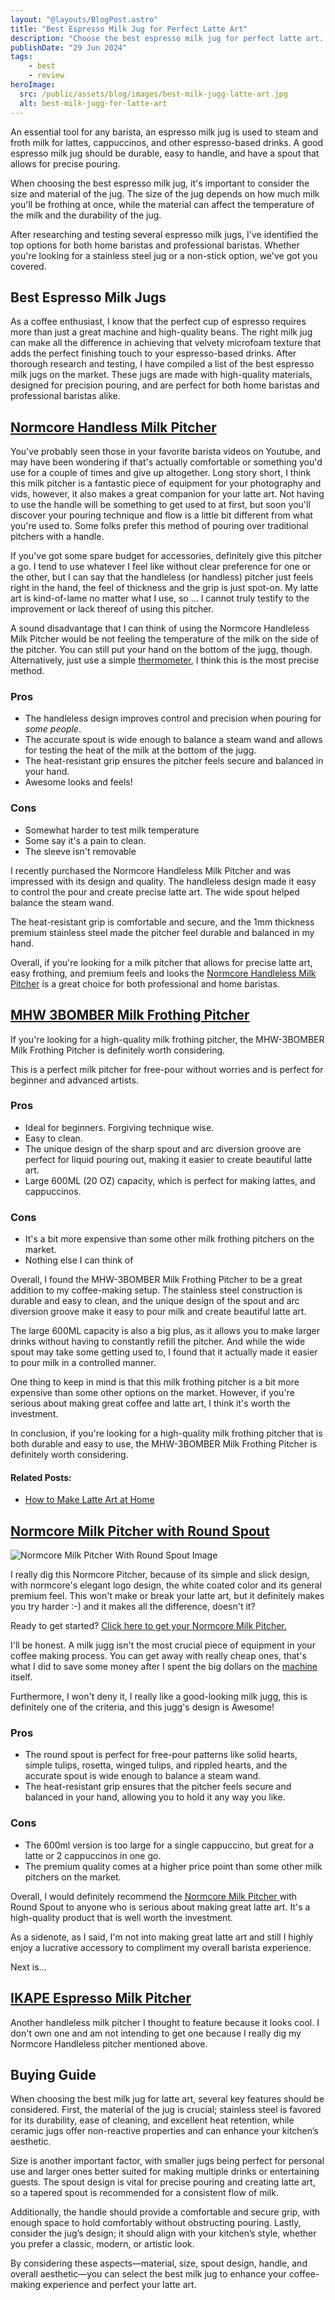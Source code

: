 ```yaml
---
layout: "@layouts/BlogPost.astro"
title: "Best Espresso Milk Jug for Perfect Latte Art"
description: "Choose the best espresso milk jug for perfect latte art. Durable, easy to handle, and precise pouring. Ideal for home and professional baristas."
publishDate: "29 Jun 2024"
tags:
    - best
    - review
heroImage:
  src: /public/assets/blog/images/best-milk-jugg-latte-art.jpg
  alt: best-milk-jugg-for-latte-art
---
```



An essential tool for any barista, an espresso milk jug is used to steam and froth milk for lattes, cappuccinos, and other espresso-based drinks. A good espresso milk jug should be durable, easy to handle, and have a spout that allows for precise pouring.

When choosing the best espresso milk jug, it's important to consider the size and material of the jug. The size of the jug depends on how much milk you'll be frothing at once, while the material can affect the temperature of the milk and the durability of the jug.

After researching and testing several espresso milk jugs, I've identified the top options for both home baristas and professional baristas. Whether you're looking for a stainless steel jug or a non-stick option, we've got you covered.

## Best Espresso Milk Jugs

As a coffee enthusiast, I know that the perfect cup of espresso requires more than just a great machine and high-quality beans. The right milk jug can make all the difference in achieving that velvety microfoam texture that adds the perfect finishing touch to your espresso-based drinks. After thorough research and testing, I have compiled a list of the best espresso milk jugs on the market. These jugs are made with high-quality materials, designed for precision pouring, and are perfect for both home baristas and professional baristas alike.

## [Normcore Handless Milk Pitcher](https://www.amazon.com/Normcore-Handleless-Milk-Pitcher-Stainless/dp/B0BBP9YRYP?tag=dc0d7d-20)

You've probably seen those in your favorite barista videos on Youtube, and may have been wondering if that's actually comfortable or something you'd use for a couple of times and give up altogether. Long story short, I think this milk pitcher is a fantastic piece of equipment for your photography and vids, however, it also makes a great companion for your latte art. Not having to use the handle will be something to get used to at first, but soon you'll discover your pouring technique and flow is a little bit different from what you're used to. Some folks prefer this method of pouring over
traditional pitchers with a handle.

If you've got some spare budget for accessories, definitely give
this pitcher a go. I tend to use whatever I feel like without clear preference for one or the other, but I can say that the
handleless (or handless) pitcher just feels right in the hand, the feel of thickness and the grip is just spot-on. My latte art is kind-of-lame no matter what I use, so ... I cannot truly testify to the improvement or lack thereof of using this pitcher.

A sound disadvantage that I can think of using the Normcore
Handleless Milk Pitcher would be not feeling the temperature of the milk on the side of the pitcher. You can still put your hand on the bottom of the jugg, though. Alternatively, just use a simple [thermometer](https://amzn.to/4eKFo9r), I think this is the most precise method.

### Pros

* The handleless design improves control and precision when pouring for *some people*.
* The accurate spout is wide enough to balance a steam wand and allows for testing the heat of the milk at the bottom of the jugg.
* The heat-resistant grip ensures the pitcher feels secure and balanced in your hand.
* Awesome looks and feels!

### Cons

* Somewhat harder to test milk temperature
* Some say it's a pain to clean.
* The sleeve isn't removable

I recently purchased the Normcore Handleless Milk Pitcher and was impressed with its design and quality. The handleless design made it easy to control the pour and create precise latte art. The wide spout helped balance the steam wand.

The heat-resistant grip is comfortable and secure, and the 1mm thickness premium stainless steel made the pitcher feel durable and balanced in my hand.

Overall, if you're looking for a milk pitcher that allows for precise latte art, easy frothing, and premium feels and looks the [Normcore Handleless Milk Pitcher](https://amzn.to/45LUTtO) is a great choice for both professional and home baristas.

## [MHW 3BOMBER Milk Frothing Pitcher](https://www.amazon.com/MHW-3BOMBER-Frothing-Espresso-Steaming-Stainless/dp/B0BKLC3Z5G?tag=dc0d7d-20)

If you're looking for a high-quality milk frothing pitcher, the MHW-3BOMBER Milk Frothing Pitcher is definitely worth considering. 

This is a perfect milk pitcher for free-pour without worries and is perfect for beginner and advanced artists.

### Pros

* Ideal for beginners. Forgiving technique wise.
* Easy to clean.
* The unique design of the sharp spout and arc diversion groove are perfect for liquid pouring out, making it easier to create beautiful latte art.
* Large 600ML (20 OZ) capacity, which is perfect for making lattes, and cappuccinos.

### Cons

* It's a bit more expensive than some other milk frothing pitchers on the market.
* Nothing else I can think of

Overall, I found the MHW-3BOMBER Milk Frothing Pitcher to be a great addition to my coffee-making setup. The stainless steel construction is durable and easy to clean, and the unique design of the spout and arc diversion groove make it easy to pour milk and create beautiful latte art.

The large 600ML capacity is also a big plus, as it allows you to make larger drinks without having to constantly refill the pitcher. And while the wide spout may take some getting used to, I found that it actually made it easier to pour milk in a controlled manner.

One thing to keep in mind is that this milk frothing pitcher is a bit more expensive than some other options on the market. However, if you're serious about making great coffee and latte art, I think it's worth the investment.

In conclusion, if you're looking for a high-quality milk frothing pitcher that is both durable and easy to use, the MHW-3BOMBER Milk Frothing Pitcher is definitely worth considering.

#### Related Posts:

* [How to Make Latte Art at Home](https://www.youtube.com/watch?v=0fsBKDHXuN4)

## [Normcore Milk Pitcher with Round Spout](https://www.amazon.com/Normcore-Milk-Pitcher-Round-Spout/dp/B0CDWK9S4F?tag=dc0d7d-20)

![Normcore Milk Pitcher With Round Spout Image](/public/assets/blog/images/normcore-milk-pitcher-with-round-spout.jpg)

I really dig this Normcore Pitcher, because of its simple and slick design, with normcore's elegant logo design, the white coated color and its general premium feel. This won't make or break your latte art, but it definitely makes you try harder :-) and it makes all the difference, doesn't it?

Ready to get started? [Click here to get your Normcore Milk Pitcher.](https://amzn.to/3L3aRX1)

I'll be honest. A milk jugg isn't the most crucial piece of
equipment in your coffee making process. You can get away with really cheap ones, that's what I did to save some money after I spent the big dollars on the [machine](/personal/lever-experience/) itself. 

Furthermore, I won't deny it, I really like a good-looking milk jugg, this is definitely one of the criteria, and this jugg's design is Awesome!

### Pros

* The round spout is perfect for free-pour patterns like solid hearts, simple tulips, rosetta, winged tulips, and rippled hearts, and the accurate spout is wide enough to balance a steam wand.
* The heat-resistant grip ensures that the pitcher feels secure and balanced in your hand, allowing you to hold it any way you like.

### Cons

* The 600ml version is too large for a single cappuccino, but great for a latte or 2 cappuccinos in one go.
* The premium quality comes at a higher price point than some other milk pitchers on the market.

Overall, I would definitely recommend the [Normcore Milk Pitcher ](https://www.amazon.com/Normcore-Milk-Pitcher-Round-Spout/dp/B0CDWK9S4F?tag=dc0d7d-20)with Round Spout to anyone who is serious about making great latte art. It's a high-quality product that is well worth the investment.

As a sidenote, as I said, I'm not into making great latte art and still I highly enjoy a lucrative accessory to compliment my overall barista experience.

Next is...


## [IKAPE Espresso Milk Pitcher](https://www.amazon.com/IKAPE-Espresso-Pitcher-Frothing-Steaming/dp/B0CTDGF1XQ?tag=dc0d7d-20)

Another handleless milk pitcher I thought to feature because it looks cool. I don't own one and am not intending to get one because I really dig my Normcore Handleless pitcher mentioned above.

## Buying Guide

When choosing the best milk jug for latte art, several key features should be considered. First, the material of the jug is crucial; stainless steel is favored for its durability, ease of cleaning, and excellent heat retention, while ceramic jugs offer non-reactive properties and can enhance your kitchen’s aesthetic.

Size is another important factor, with smaller jugs being perfect for personal use and larger ones better suited for making multiple drinks or entertaining guests. The spout design is vital for precise pouring and creating latte art, so a tapered spout is recommended for a consistent flow of milk.

Additionally, the handle should provide a comfortable and secure grip, with enough space to hold comfortably without obstructing pouring. Lastly, consider the jug’s design; it should align with your kitchen’s style, whether you prefer a classic, modern, or artistic look.

By considering these aspects—material, size, spout design, handle, and overall aesthetic—you can select the best milk jug to enhance your coffee-making experience and perfect your latte art.

<Accordion title="Frequently Asked Questions">
<AccordionItem title="What characteristics define a high-quality espresso milk jug for latte art?" content="A high-quality espresso milk jug for latte art should have a tapered spout that allows for precise pouring control. It should also have a comfortable handle that provides a secure grip and is easy to hold. Additionally, the jug should be made of high-quality materials that are durable, easy to clean, and do not affect the taste of the milk or espresso." />
</Accordion>

<AccordionItem title="How does the material of a milk jug affect espresso drink preparation?" content="The material of a milk jug can affect the temperature and texture of the milk, which can impact the quality of the espresso drink. For example, stainless steel is a popular material for milk jugs because it is durable, easy to clean, and does not affect the taste of the milk or espresso. However, some baristas prefer copper or brass milk jugs because they conduct heat well and can help create a creamy texture in the milk." />

<AccordionItem title="What size milk jug is most preferred by baristas for espresso-based drinks?" content="Most baristas prefer a 12-ounce milk jug for espresso-based drinks, as this size allows for the perfect amount of milk to be frothed for a single cappuccino or latte. However, some baristas may prefer a larger or smaller size depending on the specific drink they are preparing." />

<AccordionItem title="Why is the shape of the espresso milk jug important for milk frothing?" content="The shape of the espresso milk jug is important for milk frothing because it can affect the way the milk is heated and frothed. A jug with a tapered spout allows for precise pouring control, which is essential for creating latte art. Additionally, a jug with a wide base can help create a creamy texture in the milk, while a jug with a narrow base can help create more foam." />

<AccordionItem title="How do different milk jug designs impact the quality of milk froth for espresso?" content="Different milk jug designs can impact the quality of milk froth for espresso in various ways. For example, a jug with a round bottom can create more foam, while a jug with a flat bottom can create a creamier texture in the milk. Additionally, a jug with a tapered spout allows for precise pouring control, which is essential for creating latte art." />

<AccordionItem title="What are the benefits of using a specialized espresso milk jug over a standard pitcher?" content="Using a specialized espresso milk jug over a standard pitcher can provide several benefits. A specialized jug is designed specifically for espresso-based drinks and can help create the perfect texture and temperature for the milk. Additionally, a specialized jug often has a tapered spout that allows for precise pouring control, which is essential for creating latte art. Finally, a specialized jug is often made of high-quality materials that are durable, easy to clean, and do not affect the taste of the milk or espresso." />
